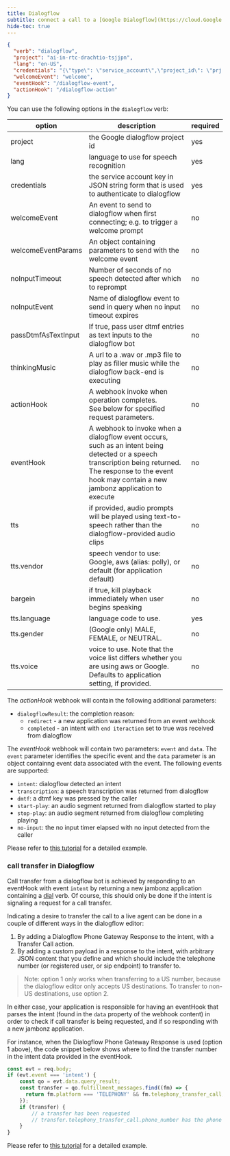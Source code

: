 ```yaml
---
title: Dialogflow
subtitle: connect a call to a [Google Dialogflow](https://cloud.Google.com/dialogflow) bot.
hide-toc: true
---
```


```json
{
  "verb": "dialogflow",
  "project": "ai-in-rtc-drachtio-tsjjpn",
  "lang": "en-US",
  "credentials": "{\"type\": \"service_account\",\"project_id\": \"prj..",
  "welcomeEvent": "welcome",
  "eventHook": "/dialogflow-event",
  "actionHook": "/dialogflow-action"
}
```

You can use the following options in the `dialogflow` verb:

| option        | description | required  |
| ------------- |-------------| -----|
| project | the Google dialogflow project id | yes |
| lang | language to use for speech recognition | yes |
| credentials | the service account key in JSON string form that is used to authenticate to dialogflow | yes |
| welcomeEvent | An event to send to dialogflow when first connecting; e.g. to trigger a welcome prompt | no |
| welcomeEventParams | An object containing parameters to send with the welcome event | no |
| noInputTimeout | Number of seconds of no speech detected after which to reprompt | no |
| noInputEvent | Name of dialogflow event to send in query when no input timeout expires | no |
| passDtmfAsTextInput | If true, pass user dtmf entries as text inputs to the dialogflow bot | no |
| thinkingMusic | A url to a .wav or .mp3 file to play as filler music while the dialogflow back-end is executing | no |
| actionHook | A webhook invoke when operation completes.<br/>See below for specified request parameters.| no |
| eventHook | A webhook to invoke when a dialogflow event occurs, such as an intent being detected or a speech transcription being returned.  <br/>The response to the event hook may contain a new jambonz application to execute| no|
| tts | if provided, audio prompts will be played using text-to-speech rather than the dialogflow-provided audio clips | no |
| tts.vendor | speech vendor to use: Google, aws (alias: polly), or default (for application default) | no |
| bargein | if true, kill playback immediately when user begins speaking | no|
| tts.language | language code to use.  | yes |
| tts.gender | (Google only) MALE, FEMALE, or NEUTRAL.  | no |
| tts.voice | voice to use.  Note that the voice list differs whether you are using aws or Google. Defaults to application setting, if provided. | no |

The *actionHook* webhook will contain the following additional parameters:

- `dialogflowResult`: the completion reason:
    - `redirect` - a new application was returned from an event webhook
    - `completed` - an intent with `end iteraction` set to true was received from dialogflow

The *eventHook* webhook will contain two parameters: `event` and `data`.  The `event` parameter identifies the specific event and the `data` parameter is an object containng event data associated with the event.  The following events are supported:

- `intent`: dialogflow detected an intent
- `transcription`: a speech transcription was returned from dialogflow
- `dmtf`: a dtmf key was pressed by the caller
- `start-play`: an audio segment returned from dialogflow started to play
- `stop-play`: an audio segment returned from dialogflow completing playing
- `no-input`: the no input timer elapsed with no input detected from the caller

Please refer to [this tutorial](/tutorials/#building-voicebots-using-jambonz-and-dialogflow) for a detailed example.

### call transfer in Dialogflow

Call transfer from a dialogflow bot is achieved by responding to an eventHook with event `intent` by returning a new jambonz application containing a [dial](#dial) verb.  Of course, this should only be done if the intent is signaling a request for a call transfer.

Indicating a desire to transfer the call to a live agent can be done in a couple of different ways in the dialogflow editor:

1. By adding a Dialogflow Phone Gateway Response to the intent, with a Transfer Call action.  
1. By adding a custom payload in a response to the intent, with arbitrary JSON content that you define and which should include the telephone number (or registered user, or sip endpoint) to transfer to.

> Note: option 1 only works when transferring to a US number, because the dialogflow editor only accepts US destinations.  To transfer to non-US destinations, use option 2.

In either case, your application is responsible for having an eventHook that parses the intent (found in the `data` property of the webhook content) in order to check if call transfer is being requested, and if so responding with a new jambonz application.

For instance, when the Dialogflow Phone Gateway Response is used (option 1 above), the code snippet below shows where to find the transfer number in the intent data provided in the eventHook.
```js
const evt = req.body; 
if (evt.event === 'intent') {
    const qo = evt.data.query_result;
    const transfer = qo.fulfillment_messages.find((fm) => {
      return fm.platform === 'TELEPHONY' && fm.telephony_transfer_call;
    });
    if (transfer) {
        // a transfer has been requested
        // transfer.telephony_transfer_call.phone_number has the phone number to transfer to
    }
}
```

Please refer to [this tutorial](/tutorials/#dialogflow-part-2-adding-call-transfer-functionality) for a detailed example.


